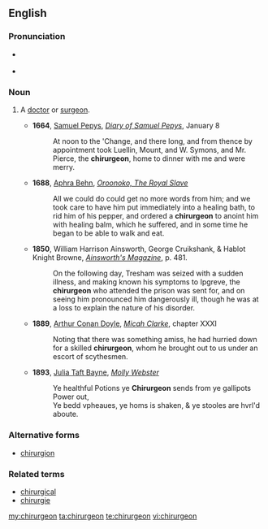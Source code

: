 ==English==

===Pronunciation===
* {{a|UK}} {{IPA|/kaɪ.ˈɹɜːdʒən/}}
* {{rhymes|ɜː(r)dʒən}}

===Noun===
{{en-noun}}
# {{archaic}} A [[doctor]] or [[surgeon]].
#*'''1664''', [[w:Samuel Pepys|Samuel Pepys]], ''[[s:Diary of Samuel Pepys|Diary of Samuel Pepys]]'', January 8
#*:At noon to the 'Change, and there long, and from thence by appointment took Luellin, Mount, and W. Symons, and Mr. Pierce, the '''chirurgeon''', home to dinner with me and were merry.
#*'''1688''', [[w:Aphra Behn|Aphra Behn]], ''[[s:Oroonoko|Oroonoko, The Royal Slave]]''
#*:All we could do could get no more words from him; and we took care to have him put immediately into a healing bath, to rid him of his pepper, and ordered a '''chirurgeon''' to anoint him with healing balm, which he suffered, and in some time he began to be able to walk and eat.
#*'''1850''', William Harrison Ainsworth, George Cruikshank, & Hablot Knight Browne, ''[http://books.google.com/books?id=hDoFAAAAQAAJ&pg=PA481&dq=chirurgeon Ainsworth's Magazine]'', p. 481.
#*:On the following day, Tresham was seized with a sudden illness, and making known his symptoms to Ipgreve, the '''chirurgeon''' who attended the prison was sent for, and on seeing him pronounced him dangerously ill, though he was at a loss to explain the nature of his disorder.
#*'''1889''', [[w:Arthur Conan Doyle|Arthur Conan Doyle]], ''[[s:Micah Clarke|Micah Clarke]]'', chapter XXXI
#*:Noting that there was something amiss, he had hurried down for a skilled '''chirurgeon''', whom he brought out to us under an escort of scythesmen.
#*'''1893''', [[w:Julia Taft Bayne|Julia Taft Bayne]], ''[[s:Molly Webster|Molly Webster]]''
#*:Ye healthful Potions ye '''Chirurgeon''' sends from ye gallipots Power out,<br/>Ye bedd vpheaues, ye homs is shaken, & ye stooles are hvrl'd aboute.

===Alternative forms===
* [[chirurgion]]

===Related terms===
* [[chirurgical]]
* [[chirurgie]]

[[my:chirurgeon]]
[[ta:chirurgeon]]
[[te:chirurgeon]]
[[vi:chirurgeon]]